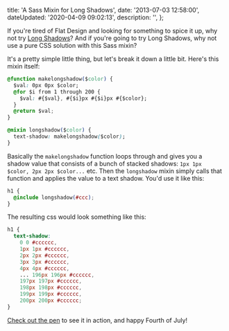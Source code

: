 

  title: 'A Sass Mixin for Long Shadows',
  date: '2013-07-03 12:58:00',
  dateUpdated: '2020-04-09 09:02:13',
  description: '',
};

If you're tired of Flat Design and looking for something to spice it up, why not try [Long Shadows](http://dribbble.com/search?q=long+shadow)? And if you're going to try Long Shadows, why not use a pure CSS solution with this Sass mixin?

<Codepen key={95} hash="AjKay" user="danieltott" />

It's a pretty simple little thing, but let's break it down a little bit. Here's this mixin itself:

```css
@function makelongshadow($color) {
  $val: 0px 0px $color;
  @for $i from 1 through 200 {
    $val: #{$val}, #{$i}px #{$i}px #{$color};
  }
  @return $val;
}

@mixin longshadow($color) {
  text-shadow: makelongshadow($color);
}
```

Basically the `makelongshadow` function loops through and gives you a shadow value that consists of a bunch of stacked shadows: `1px 1px $color, 2px 2px $color...` etc. Then the `longshadow` mixin simply calls that function and applies the value to a text shadow. You'd use it like this:

```css
h1 {
  @include longshadow(#ccc);
}
```

The resulting css would look something like this:

```css
h1 {
  text-shadow:
    0 0 #cccccc,
    1px 1px #cccccc,
    2px 2px #cccccc,
    3px 3px #cccccc,
    4px 4px #cccccc,
    ... 196px 196px #cccccc,
    197px 197px #cccccc,
    198px 198px #cccccc,
    199px 199px #cccccc,
    200px 200px #cccccc;
}
```

[Check out the pen](http://codepen.io/danieltott/pen/AjKay) to see it in action, and happy Fourth of July!

